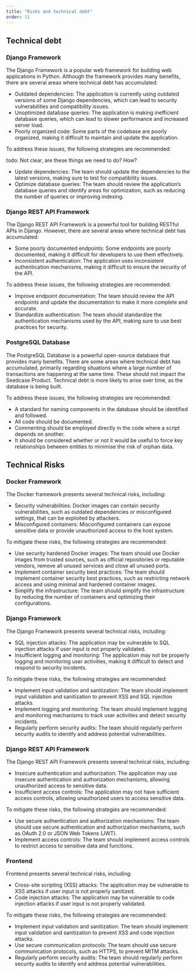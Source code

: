 ```yaml
---
title: "Risks and technical debt"
order: 11
---
```


## Technical debt

### Django Framework

The Django Framework is a popular web framework for building web
applications in Python. Although the framework provides many benefits,
there are several areas where technical debt has accumulated.

-   Outdated dependencies: The application is currently using outdated
    versions of some Django dependencies, which can lead to security
    vulnerabilities and compatibility issues.
-   Unoptimized database queries: The application is making inefficient
    database queries, which can lead to slower performance and increased
    server load.
-   Poorly organized code: Some parts of the codebase are poorly
    organized, making it difficult to maintain and update the
    application.

To address these issues, the following strategies are recommended:

todo: Not clear, are these things we need to do? How?

-   Update dependencies: The team should update the dependencies to the
    latest versions, making sure to test for compatibility issues.
-   Optimize database queries: The team should review the application's
    database queries and identify areas for optimization, such as
    reducing the number of queries or improving indexing.

### Django REST API Framework

The Django REST API Framework is a powerful tool for building RESTful
APIs in Django. However, there are several areas where technical debt
has accumulated:

-   Some poorly documented endpoints: Some endpoints are poorly
    documented, making it difficult for developers to use them
    effectively.
-   Inconsistent authentication: The application uses inconsistent
    authentication mechanisms, making it difficult to ensure the
    security of the API.

To address these issues, the following strategies are recommended:

-   Improve endpoint documentation: The team should review the API
    endpoints and update the documentation to make it more complete and
    accurate.
-   Standardize authentication: The team should standardize the
    authentication mechanisms used by the API, making sure to use best
    practices for security.

### PostgreSQL Database

The PostgreSQL Database is a powerful open-source database that provides
many benefits. There are some areas where technical debt has
accumulated, primarily regarding situations where a large number of
transactions are happening at the same time. These should not impact the
Seedcase Product. Technical debt is more likely to arise over time, as
the database is being built.

To address these issues, the following strategies are recommended:

-   A standard for naming components in the database should be
    identified and followed.
-   All code should be documented.
-   Commenting should be employed directly in the code where a script
    depends on another.
-   It should be considered whether or not it would be useful to force
    key relationships between entities to minimise the risk of orphan
    data.

## Technical Risks

### Docker Framework

The Docker framework presents several technical risks, including:

-   Security vulnerabilities: Docker images can contain security
    vulnerabilities, such as outdated dependencies or misconfigured
    settings, that can be exploited by attackers.
-   Misconfigured containers: Misconfigured containers can expose
    sensitive data or provide unauthorized access to the host system.

To mitigate these risks, the following strategies are recommended:

-   Use security hardened Docker images: The team should use Docker
    images from trusted sources, such as official repositories or
    reputable vendors, remove all unused services and close all unused
    ports.
-   Implement container security best practices: The team should
    implement container security best practices, such as restricting
    network access and using minimal and hardened container images.
-   Simplify the infrastructure: The team should simplify the
    infrastructure by reducing the number of containers and optimizing
    their configurations.

### Django Framework

The Django Framework presents several technical risks, including:

-   SQL injection attacks: The application may be vulnerable to SQL
    injection attacks if user input is not properly validated.
-   Insufficient logging and monitoring: The application may not be
    properly logging and monitoring user activities, making it difficult
    to detect and respond to security incidents.

To mitigate these risks, the following strategies are recommended:

-   Implement input validation and sanitization: The team should
    implement input validation and sanitization to prevent XSS and SQL
    injection attacks.
-   Implement logging and monitoring: The team should implement logging
    and monitoring mechanisms to track user activities and detect
    security incidents.
-   Regularly perform security audits: The team should regularly perform
    security audits to identify and address potential vulnerabilities.

### Django REST API Framework

The Django REST API Framework presents several technical risks,
including:

-   Insecure authentication and authorization: The application may use
    insecure authentication and authorization mechanisms, allowing
    unauthorized access to sensitive data.
-   Insufficient access controls: The application may not have
    sufficient access controls, allowing unauthorized users to access
    sensitive data.

To mitigate these risks, the following strategies are recommended:

-   Use secure authentication and authorization mechanisms: The team
    should use secure authentication and authorization mechanisms, such
    as OAuth 2.0 or JSON Web Tokens (JWT).
-   Implement access controls: The team should implement access controls
    to restrict access to sensitive data and functions.

### Frontend

Frontend presents several technical risks, including:

-   Cross-site scripting (XSS) attacks: The application may be
    vulnerable to XSS attacks if user input is not properly sanitized.
-   Code injection attacks: The application may be vulnerable to code
    injection attacks if user input is not properly validated.

To mitigate these risks, the following strategies are recommended:

-   Implement input validation and sanitization: The team should
    implement input validation and sanitization to prevent XSS and code
    injection attacks.
-   Use secure communication protocols: The team should use secure
    communication protocols, such as HTTPS, to prevent MITM attacks.
-   Regularly perform security audits: The team should regularly perform
    security audits to identify and address potential vulnerabilities.
